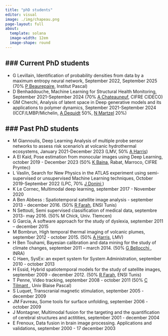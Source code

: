 ```yaml
---
title: "phD students"
editor: visual
image: ./img/chapeau.png
page-layout: full
about:
  template: solana
  image-width: 12em
  image-shape: round
---
```


### Current PhD students
---
- G Levillain,  Identification of probability densities from data by a maximum entropy neural network, September 2022, September 2025 (70% <a href="http://www.institutpascal.uca.fr/index.php/fr/membres-m3g?idag=952" target="_blank"> P Beaurepaire</a>, Institut Pascal)
- D Benhaddouche, Machine Learning for Structural Health Monitoring, September 2021-September 2024 (70% <a href="https://www.cideco.tech/societe-equipe/" target="_blank"> A Chateauneuf</a>, CIFRE CIDECO)
- GM Cherchi, Analysis of latent space in Deep generative models and its applications to polymer dynamics, September 2021-September 2024 (ICCF/LMBP/Michelin, <a href="https://iccf.uca.fr/annuaire/m-alain-dequidt#/"target="_blank"> A Dequidt</a> 50%, <a href="https://fr.linkedin.com/in/nicolas-martzel-46a637128" target="_blank"> N Martzel</a> 20%)

### Past PhD students
---

- M Giannoulis, Deep Learning Analysis of multiple probe sensor networks to assess risk scenario's at volcanic hydrothermal ecosystems, January 2021-December 2023 (LMV, 50% <a href="https://lmv.uca.fr/harris-andrew/"target="_blank">  A Harris</a>)
- A El Kaid, Pose estimation from monocular images using Deep Learning, october 2019 - December 2023 (50% <a href="http://ensias.um5.ac.ma/professor/m-karim-baina"target="_blank"> K Baina</a>, Rabat, Marroco, CIFRE Pryntec)
- L Vaslin, Search for New Physics in the ATLAS experiment using semi-supervised or unsupervised Machine Learning techniques, October 2019-September 2022 (LPC, 70% <a href="https://annuaire.in2p3.fr/1627-8639/julien-donini" target="_blank"> J Donini </a>)
- K Le Cornec, Multimodal deep learning, september 2017 - November 2020 
- A Ben Abbess : Spatiotemporal satellite image analysis - september 2013 - december 2016. (50% <a href="https://scholar.google.com/citations?hl=fr&user=8XnHzoQAAAAJ&view_op=list_works&sortby=pubdate
" target="_blank">R Farah</a>, ENSI Tunis)
- N Settouti, Semi supervised classification of medical data, septembre 2013- may 2016. (50% M Chick, Univ. Tlemcen)
- G Garcia, A software approach for the study of dyslexia, september 2011 –  december 2015
- M Bombrun, High temporal thermal imaging of volcanic plumes, september 2012 - october 2015. (50% <a href="https://lmv.uca.fr/harris-andrew/"target="_blank">  A Harris</a>, LMV)
- H Ben Touhami, Bayesian calibration and data mining for the study of climate changes, september 2011 – march 2014. (50% <a href="https://www6.clermont.inrae.fr/urep/Page-Personnelle/Gianni-Bellocchi2" target="_blank"> G Bellocchi </a>, INRA)
- C Haen, SysEx: an expert system for System Administration, september 2010 - october 2013
- H Essid, Hybrid spatiotemporal models for the study of satellite images,  september 2009 - december 2012. (50% <a href="https://scholar.google.com/citations?hl=fr&user=8XnHzoQAAAAJ&view_op=list_works&sortby=pubdate
" target="_blank">R Farah</a>, ENSI Tunis)
- T Penne, Video tracking,  september 2008 - october 2011 (50% <a href="http://www.institutpascal.uca.fr/index.php/fr/membres-tgi?idag=30" target="_blank"> C Tilmant </a>, Univ Blaise Pascal)
- S Luquet, Transcranial magnetic stimulation, september 2005 - december 2009
- JM Favreau, Some tools for surface unfolding, september 2006 - october 2009
- J Montagner, Multimodal fusion for the targeting and the quantification of cerebral structures and actitities, september 2001 - december 2004
- E Frenoux, Data fusion in brain image processing. Applications and validations, september 2000 - 17 december 2003

